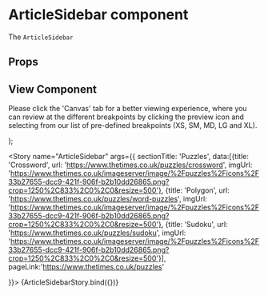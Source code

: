

<Meta
  title="Newskit Components/Puzzles/ArticleSidebar"
  component={ArticleSidebar}
/>

# ArticleSidebar component
The `ArticleSidebar`

## Props
<Props of={ArticleSidebar} />

## View Component
Please click the 'Canvas' tab for a better viewing experience, where you can review at the different breakpoints by clicking the preview icon and selecting from our list of pre-defined breakpoints (XS, SM, MD, LG and XL).

  <NewsKitProvider theme={PuzzlesWebLightTheme}>
     <CardComposable overrides={{maxWidth: '204px'}}>
    <ArticleSidebar {...{ sectionTitle, data, pageLink }} />
     </CardComposable>
  </NewsKitProvider>
); 

<Story name="ArticleSidebar" args={{ sectionTitle: 'Puzzles', data:[{title: 'Crossword', url: 'https://www.thetimes.co.uk/puzzles/crossword', imgUrl: 'https://www.thetimes.co.uk/imageserver/image/%2Fpuzzles%2Ficons%2F33b27655-dcc9-421f-906f-b2b10dd26865.png?crop=1250%2C833%2C0%2C0&resize=500'}, {title: 'Polygon', url: 'https://www.thetimes.co.uk/puzzles/word-puzzles', imgUrl: 'https://www.thetimes.co.uk/imageserver/image/%2Fpuzzles%2Ficons%2F33b27655-dcc9-421f-906f-b2b10dd26865.png?crop=1250%2C833%2C0%2C0&resize=500'}, {title: 'Sudoku', url: 'https://www.thetimes.co.uk/puzzles/sudoku', imgUrl: 'https://www.thetimes.co.uk/imageserver/image/%2Fpuzzles%2Ficons%2F33b27655-dcc9-421f-906f-b2b10dd26865.png?crop=1250%2C833%2C0%2C0&resize=500'}], pageLink:'https://www.thetimes.co.uk/puzzles'
  
}}>
  {ArticleSidebarStory.bind({})}
</Story>
